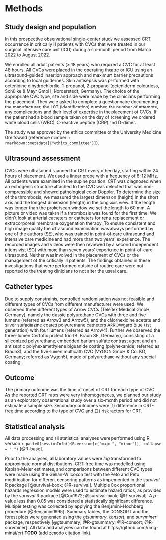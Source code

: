 # Methods

## Study design and population

In this prospective observational single-center study we assessed
CRT occurrence in critically ill patients with CVCs that were treated
in our surgical intensive care unit (ICU)
during a six-month period from March 2022 to August 2022.

We enrolled all adult patients (&ge; 18 years) who required a CVC for at least 48 hours.
All CVCs were placed in the operating theatre or ICU using an ultrasound-guided insertion approach and maximum barrier precautions according to local guidelines.
Skin antisepsis was performed with octenidine dihydrochlordie, 1-propanol, 2-propanol (octeniderm colourless, Schülke & Mayr GmbH, Norderstedt, Germany).
The choice of the appropriate CVC type, site and side were made by the clinicians performing the placement.
They were asked to complete a questionnaire documenting the manufacturer, the LOT (identification) number, the number of attempts, any complications and their level of expertise in the placement of CVCs.
If the patient had a blood sample taken on the day of screening we ordered white blood cells (WBC), C-reactive peptide (CRP) and D-dimer.

The study was approved by the ethics committee of the University Medicine Greifswald
(reference number: `r rmarkdown::metadata[["ethics_committee"]]`).

## Ultrasound assessment

CVCs were ultrasound scanned for CRT every other day, starting within 24 hours of placement.
We used a linear probe with a frequency of 8-12 MHz.
All patients were examined in the supine position.
CRT was diagnosed when an echogenic structure attached to the CVC was detected that was non-compressible and showed pathological color Doppler.
To determine the size of the thrombosis, we measured the largest dimension (height) in the short axis and the longest dimension (length) in the long axis view.
If the length was longer than the probe/scan window we set the length to 60 mm.
A picture or video was taken if a thrombosis was found for the first time.
We didn't look at arterial catheters or catheters for renal replacement or extracorporeal membrane oxygenation therapy.
To ensure consistent and high image quality the ultrasound examination was always performed by one of the authors (SE),
who was trained in point-of-care ultrasound and intensive care medicine and had more than two years' experience.
The recorded images and videos were then reviewed by a second independent intensivist (SG) with more than seven years' experience in point-of-care ultrasound.
Neither was involved in the placement of CVCs or the management of the critically ill patients.
The findings obtained in these investigations that were performed outside of routine care were not reported to the treating clinicians to not alter the usual care.

## Catheter types

Due to supply constraints, controlled randomisation was not feasible and different types of CVCs from different manufactures were used.
We observed three different types of Arrow CVCs (Teleflex Medical GmbH, Germany), namely the classic polyurethane CVCs with three and five lumens (referred as Arrow3 and Arrow5), and the chlorhexidine acetate and silver sulfadiazine coated polyurethane catheters ARROWgard Blue (1st generation) with four lumens (referred as Arrow4).
Further we observed the three-lumen Certofix protect trio (B. Braun SE, Germany), consisting of a siliconized polyurethane, embedded barium sulfate contrast agent and an
antiseptic polyhexamethylene biguanide coating (polyhexanide; referred as Braun3), and
the five-lumen multicath CVC (VYGON GmbH & Co. KG, Germany; referred as Vygon5), made of polyurethane without any special coating.

## Outcome

The primary outcome was the time of onset of CRT for each type of CVC.
As the reported CRT rates were very inhomogeneous, we planned our study as an
exploratory observational study over a six-month period and did not estimate a sample size.
Secondary outcomes were (1) difference in CRT-free time according to the type
of CVC and (2) risk factors for CRT.

## Statistical analysis

All data processing and all statistical analyses were performed using R version
`r paste0(sessionInfo()$R.version[c("major", "minor")], collapse = ".")`
[@R-base].

Prior to the analyses, all laboratory values were *log* transformed to
approximate normal distributions.
CRT-free time was modelled using Kaplan-Meier estimates, and comparisons between different CVC types were made using the Gehan-Wilcoxon test with the Peto and Peto modification for different censoring patterns as implemented in the *survival* R package [@survival-book; @R-survival].
Multiple Cox proportional hazards regression models were used to estimate hazard ratios, as provided by the *survival* R package [@Cox1972; @survival-book; @R-survival].
A $p$-value less than 0.05 was considered a statistically significant difference.
Multiple testing was corrected by applying the Benjamini-Hochberg procedure [@Benjamini1995].
Summary tables, the CONSORT and the forest plots were generated using the *gtsummary*, *consort*, and *survminer* package, respectively
[@gtsummary; @R-gtsummary; @R-consort; @R-survminer].
All data and analyses can be found at https://github.com/umg-minai/crt **TODO** (add zenodo citation link).
